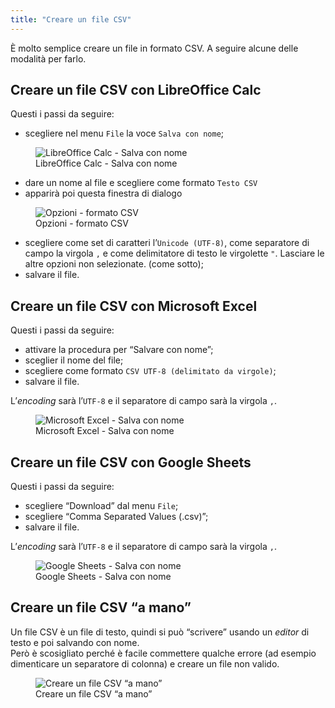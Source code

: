 ```yaml
---
title: "Creare un file CSV"
---
```


È molto semplice creare un file in formato CSV. A seguire alcune delle modalità per farlo.

## Creare un file CSV con LibreOffice Calc

Questi i passi da seguire:

- scegliere nel menu `File` la voce `Salva con nome`;

![LibreOffice Calc - Salva con nome](imgs/libreoffice-save-as.png){#fig-libreoffice-save-as fig-alt="LibreOffice Calc - Salva con nome"}

- dare un nome al file e scegliere come formato `Testo CSV`
- apparirà poi questa finestra di dialogo

![Opzioni - formato CSV](imgs/libreoffice-csv-format.png){#fig-libreoffice-csv-option fig-alt="Opzioni - formato CSV"}

- scegliere come set di caratteri l'`Unicode (UTF-8)`, come separatore di campo la virgola `,` e come delimitatore di testo le virgolette `"`. Lasciare le altre opzioni non selezionate. (come sotto);
- salvare il file.


## Creare un file CSV con Microsoft Excel

Questi i passi da seguire:

- attivare la procedura per "Salvare con nome";
- sceglier il nome del file;
- scegliere come formato `CSV UTF-8 (delimitato da virgole)`;
- salvare il file.

L'*encoding* sarà l'`UTF-8` e il separatore di campo sarà la virgola `,`.

![Microsoft Excel - Salva con nome](imgs/excel-save-as.png){#fig-microsoft-save-as fig-alt="Microsoft Excel - Salva con nome"}

## Creare un file CSV con Google Sheets

Questi i passi da seguire:

- scegliere "Download" dal menu `File`;
- scegliere "Comma Separated Values (.csv)";
- salvare il file.

L'*encoding* sarà l'`UTF-8` e il separatore di campo sarà la virgola `,`.


![Google Sheets - Salva con nome](imgs/sheet-save-as.png){#fig-googlesheets-save-as fig-alt="Google Sheets - Salva con nome"}

## Creare un file CSV "a mano"

Un file CSV è un file di testo, quindi si può "scrivere" usando un *editor* di testo e poi salvando con nome.<br>
Però è scosigliato perché è facile commettere qualche errore (ad esempio dimenticare un separatore di colonna) e creare un file non valido.

![Creare un file CSV "a mano"](imgs/csv-notepad.png){#fig-notepad-csv fig-alt="Creare un file CSV a mano"}
